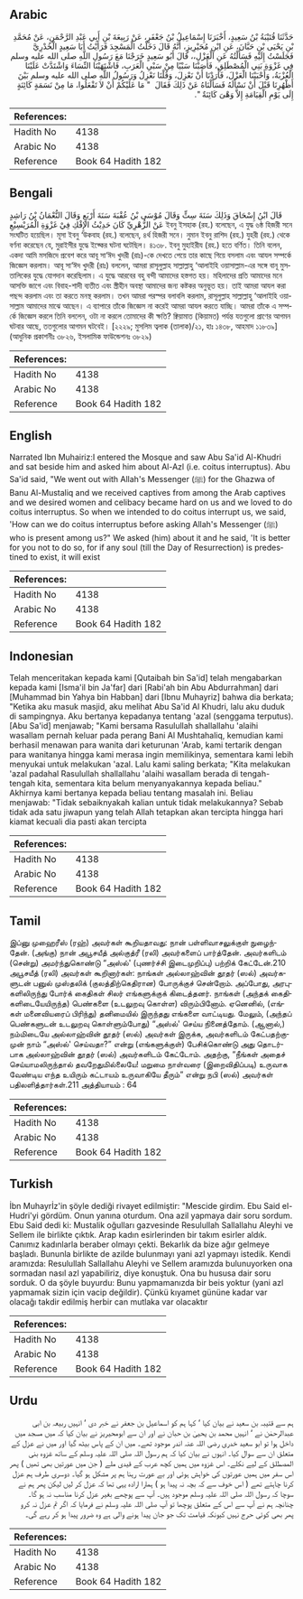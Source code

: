 ## Arabic


<div dir="rtl" lang="ar" style={{fontSize:'larger',backgroundColor:'#f8f9fa',padding:20}}>
حَدَّثَنَا قُتَيْبَةُ بْنُ سَعِيدٍ، أَخْبَرَنَا إِسْمَاعِيلُ بْنُ جَعْفَرٍ، عَنْ رَبِيعَةَ بْنِ أَبِي عَبْدِ الرَّحْمَنِ، عَنْ مُحَمَّدِ بْنِ يَحْيَى بْنِ حَبَّانَ، عَنِ ابْنِ مُحَيْرِيزٍ، أَنَّهُ قَالَ دَخَلْتُ الْمَسْجِدَ فَرَأَيْتُ أَبَا سَعِيدٍ الْخُدْرِيَّ فَجَلَسْتُ إِلَيْهِ فَسَأَلْتُهُ عَنِ الْعَزْلِ،، قَالَ أَبُو سَعِيدٍ خَرَجْنَا مَعَ رَسُولِ اللَّهِ صلى الله عليه وسلم فِي غَزْوَةِ بَنِي الْمُصْطَلِقِ، فَأَصَبْنَا سَبْيًا مِنْ سَبْىِ الْعَرَبِ، فَاشْتَهَيْنَا النِّسَاءَ وَاشْتَدَّتْ عَلَيْنَا الْعُزْبَةُ، وَأَحْبَبْنَا الْعَزْلَ، فَأَرَدْنَا أَنْ نَعْزِلَ، وَقُلْنَا نَعْزِلُ وَرَسُولُ اللَّهِ صلى الله عليه وسلم بَيْنَ أَظْهُرِنَا قَبْلَ أَنْ نَسْأَلَهُ فَسَأَلْنَاهُ عَنْ ذَلِكَ فَقَالَ ‏ "‏ مَا عَلَيْكُمْ أَنْ لاَ تَفْعَلُوا، مَا مِنْ نَسَمَةٍ كَائِنَةٍ إِلَى يَوْمِ الْقِيَامَةِ إِلاَّ وَهْىَ كَائِنَةٌ ‏"‏‏.‏
</div>
<div style={{backgroundColor:'#f8f9fa',padding:20, marginBottom: 10}}><table> <thead> <tr> <th>References:</th> <th></th> </tr> </thead> <tbody><tr><td>Hadith No</td><td>4138</td></tr><tr><td>Arabic No</td><td>4138</td></tr><tr><td>Reference</td><td>Book 64 Hadith 182</td></tr></tbody></table></div>

## Bengali


<div dir="ltr" lang="bn" style={{fontSize:'larger',backgroundColor:'#f8f9fa',padding:20}}>
قَالَ ابْنُ إِسْحَاقَ وَذَلِكَ سَنَةَ سِتٍّ وَقَالَ مُوْسَى بْنُ عُقْبَةَ سَنَةَ أَرْبَعٍ وَقَالَ النُّعْمَانُ بْنُ رَاشِدٍ عَنْ الزُّهْرِيِّ كَانَ حَدِيْثُ الإِفْكِ فِيْ غَزْوَةِ الْمُرَيْسِيْعِ ইবনু ইসহাক (রহ.) বলেছেন, এ যুদ্ধ ৬ষ্ঠ হিজরী সনে সংঘটিত হয়েছিল। মূসা ইবনু ‘উকবাহ (রহ.) বলেছেন, ৪র্থ হিজরী সনে। নুমান ইবনু রাশিদ (রহ.) যুহরী (রহ.) থেকে বর্ণনা করেছেন যে, মুরাইসীর যুদ্ধে ইফ্কের ঘটনা ঘটেছিল। ৪১৩৮. ইবনু মুহাইরীয (রহ.) হতে বর্ণিত। তিনি বলেন, একদা আমি মসজিদে প্রবেশ করে আবূ সা‘ঈদ খুদরী (রাঃ)-কে দেখতে পেয়ে তার কাছে গিয়ে বসলাম এবং আযল সম্পর্কে জিজ্ঞেস করলাম। আবূ সা‘ঈদ খুদরী (রাঃ) বললেন, আমরা রাসূলুল্লাহ সাল্লাল্লাহু ‘আলাইহি ওয়াসাল্লাম-এর সঙ্গে বানূ মুসতালিকের যুদ্ধে যোগদান করেছিলাম। এ যুদ্ধে আরবের বহু বন্দী আমাদের হস্তগত হয়। মহিলাদের প্রতি আমাদের মনে আসক্তি জাগে এবং বিবাহ-শাদী ব্যতীত এবং স্ত্রীহীন অবস্থা আমাদের জন্য কষ্টকর অনুভূত হয়। তাই আমরা আযল করা পছন্দ করলাম এবং তা করতে মনস্থ করলাম। তখন আমরা পরস্পর বলাবলি করলাম, রাসূলুল্লাহ সাল্লাল্লাহু ‘আলাইহি ওয়াসাল্লাম আমাদের মাঝে আছেন। এ ব্যাপারে তাঁকে জিজ্ঞেস না করেই আমরা আযল করতে যাচ্ছি। আমরা তাঁকে এ সম্পর্কে জিজ্ঞেস করলে তিনি বললেন, ওটা না করলে তোমাদের কী ক্ষতি? ক্বিয়ামাত (কিয়ামত) পর্যন্ত যতগুলো প্রাণের আগমন ঘটবার আছে, ততগুলোর আগমন ঘটবেই। [২২২৯; মুসলিম ত্বলাক (তালাক)/২১, হাঃ ১৪৩৮, আহমাদ ১১৮৩৯] (আধুনিক প্রকাশনীঃ ৩৮২৬, ইসলামিক ফাউন্ডেশনঃ ৩৮২৯)
</div>
<div style={{backgroundColor:'#f8f9fa',padding:20, marginBottom: 10}}><table> <thead> <tr> <th>References:</th> <th></th> </tr> </thead> <tbody><tr><td>Hadith No</td><td>4138</td></tr><tr><td>Arabic No</td><td>4138</td></tr><tr><td>Reference</td><td>Book 64 Hadith 182</td></tr></tbody></table></div>

## English


<div dir="ltr" lang="en" style={{fontSize:'larger',backgroundColor:'#f8f9fa',padding:20}}>
Narrated Ibn Muhairiz:I entered the Mosque and saw Abu Sa'id Al-Khudri and sat beside him and asked him about Al-Azl (i.e. coitus interruptus). Abu Sa'id said, "We went out with Allah's Messenger (ﷺ) for the Ghazwa of Banu Al-Mustaliq and we received captives from among the Arab captives and we desired women and celibacy became hard on us and we loved to do coitus interruptus. So when we intended to do coitus interrupt us, we said, 'How can we do coitus interruptus before asking Allah's Messenger (ﷺ) who is present among us?" We asked (him) about it and he said, 'It is better for you not to do so, for if any soul (till the Day of Resurrection) is predestined to exist, it will exist
</div>
<div style={{backgroundColor:'#f8f9fa',padding:20, marginBottom: 10}}><table> <thead> <tr> <th>References:</th> <th></th> </tr> </thead> <tbody><tr><td>Hadith No</td><td>4138</td></tr><tr><td>Arabic No</td><td>4138</td></tr><tr><td>Reference</td><td>Book 64 Hadith 182</td></tr></tbody></table></div>

## Indonesian


<div dir="ltr" lang="id" style={{fontSize:'larger',backgroundColor:'#f8f9fa',padding:20}}>
Telah menceritakan kepada kami [Qutaibah bin Sa'id] telah mengabarkan kepada kami [Isma'il bin Ja'far] dari [Rabi'ah bin Abu Abdurrahman] dari [Muhammad bin Yahya bin Habban] dari [Ibnu Muhayriz] bahwa dia berkata; "Ketika aku masuk masjid, aku melihat Abu Sa'id Al Khudri, lalu aku duduk di sampingnya. Aku bertanya kepadanya tentang 'azal (senggama terputus). [Abu Sa'id] menjawab; "Kami bersama Rasulullah shallallahu 'alaihi wasallam pernah keluar pada perang Bani Al Mushtahaliq, kemudian kami berhasil menawan para wanita dari keturunan 'Arab, kami tertarik dengan para wanitanya hingga kami merasa ingin memilikinya, sementara kami lebih menyukai untuk melakukan 'azal. Lalu kami saling berkata; "Kita melakukan 'azal padahal Rasulullah shallallahu 'alaihi wasallam berada di tengah-tengah kita, sementara kita belum menyanyakannya kepada beliau." Akhirnya kami bertanya kepada beliau tentang masalah ini. Beliau menjawab: "Tidak sebaiknyakah kalian untuk tidak melakukannya? Sebab tidak ada satu jiwapun yang telah Allah tetapkan akan tercipta hingga hari kiamat kecuali dia pasti akan tercipta
</div>
<div style={{backgroundColor:'#f8f9fa',padding:20, marginBottom: 10}}><table> <thead> <tr> <th>References:</th> <th></th> </tr> </thead> <tbody><tr><td>Hadith No</td><td>4138</td></tr><tr><td>Arabic No</td><td>4138</td></tr><tr><td>Reference</td><td>Book 64 Hadith 182</td></tr></tbody></table></div>

## Tamil


<div dir="ltr" lang="ta" style={{fontSize:'larger',backgroundColor:'#f8f9fa',padding:20}}>
இப்னு முஹைரீஸ் (ரஹ்) அவர்கள் கூறியதாவது: நான் பள்ளிவாசலுக்குள் நுழைந்தேன். (அங்கு) நான் அபூசயீத் அல்குத்ரீ (ரலி) அவர்களைப் பார்த்தேன். அவர்களிடம் (சென்று) அமர்ந்துகொண்டு “அஸ்ல்' (புணர்ச்சி இடைமுறிப்பு) பற்றிக் கேட்டேன்.210 அபூசயீத் (ரலி) அவர்கள் கூறினார்கள்: நாங்கள் அல்லாஹ்வின் தூதர் (ஸல்) அவர்களுடன் பனுல் முஸ்தலிக் (குலத்திற்கெதிரான) போருக்குச் சென்றோம். அப்போது, அரபுகளிலிருந்து போர்க் கைதிகள் சிலர் எங்களுக்குக் கிடைத்தனர். நாங்கள் (அந்தக் கைதிகளிடையேயிருந்த) பெண்களை (உடலுறவு கொள்ள) விரும்பினோம். ஏனெனில், (எங்கள் மனைவியரைப் பிரிந்து) தனிமையில் இருந்தது எங்களை வாட்டியது. மேலும், (அந்தப் பெண்களுடன் உடலுறவு கொள்ளும்போது) “அஸ்ல்' செய்ய நினைத்தோம். (ஆனால்,) நம்மிடையே அல்லாஹ்வின் தூதர் (ஸல்) அவர்கள் இருக்க, அவர்களிடம் கேட்பதற்குமுன் நாம் “அஸ்ல்' செய்வதா?” என்று (எங்களுக்குள்) பேசிக்கொண்டு அது தொடர்பாக அல்லாஹ்வின் தூதர் (ஸல்) அவர்களிடம் கேட்டோம். அதற்கு, “நீங்கள் அதைச் செய்யாமலிருந்தால் தவறேதுமில்லையே! மறுமை நாள்வரை (இறைவிதிப்படி) உருவாக வேண்டிய எந்த உயிரும் கட்டாயம் உருவாகியே தீரும்” என்று நபி (ஸல்) அவர்கள் பதிலளித்தார்கள்.211 அத்தியாயம் : 64
</div>
<div style={{backgroundColor:'#f8f9fa',padding:20, marginBottom: 10}}><table> <thead> <tr> <th>References:</th> <th></th> </tr> </thead> <tbody><tr><td>Hadith No</td><td>4138</td></tr><tr><td>Arabic No</td><td>4138</td></tr><tr><td>Reference</td><td>Book 64 Hadith 182</td></tr></tbody></table></div>

## Turkish


<div dir="ltr" lang="tr" style={{fontSize:'larger',backgroundColor:'#f8f9fa',padding:20}}>
İbn Muhayrİz'in şöyle dediği rivayet edilmiştir: "Mescide girdim. Ebu Said el-Hudri'yi gördüm. Onun yanına oturdum. Ona azil yapmaya dair soru sordum. Ebu Said dedi ki: Mustalik oğulları gazvesinde Resulullah Sallallahu Aleyhi ve Sellem ile birlikte çıktık. Arap kadın esirlerinden bir takım esirler aldık. Canımız kadınlarla beraber olmayı çekti. Bekarlık da bize ağır gelmeye başladı. Bununla birlikte de azilde bulunmayı yani azl yapmayı istedik. Kendi aramızda: Resulullah Sallallahu Aleyhi ve Sellem aramızda bulunuyorken ona sormadan nasıl azl yapabiliriz, diye konuştuk. Ona bu hususa dair soru sorduk. O da şöyle buyurdu: Bunu yapmamanızda bir beis yoktur (yani azl yapmamak sizin için vacip değildir). Çünkü kıyamet gününe kadar var olacağı takdir edilmiş herbir can mutlaka var olacaktır
</div>
<div style={{backgroundColor:'#f8f9fa',padding:20, marginBottom: 10}}><table> <thead> <tr> <th>References:</th> <th></th> </tr> </thead> <tbody><tr><td>Hadith No</td><td>4138</td></tr><tr><td>Arabic No</td><td>4138</td></tr><tr><td>Reference</td><td>Book 64 Hadith 182</td></tr></tbody></table></div>

## Urdu


<div dir="rtl" lang="ur" style={{fontSize:'larger',backgroundColor:'#f8f9fa',padding:20}}>
ہم سے قتیبہ بن سعید نے بیان کیا ‘ کہا ہم کو اسماعیل بن جعفر نے خبر دی ‘ انہیں ربیعہ بن ابی عبدالرحمٰن نے ‘ انہیں محمد بن یحییٰ بن حبان نے اور ان سے ابومحیریز نے بیان کیا کہ میں مسجد میں داخل ہوا تو ابو سعید خدری رضی اللہ عنہ اندر موجود تھے۔ میں ان کے پاس بیٹھ گیا اور میں نے عزل کے متعلق ان سے سوال کیا۔ انہوں نے بیان کیا کہ ہم رسول اللہ صلی اللہ علیہ وسلم کے ساتھ غزوہ بنی المصطلق کے لیے نکلے۔ اس غزوہ میں ہمیں کچھ عرب کے قیدی ملے ( جن میں عورتیں بھی تھیں ) پھر اس سفر میں ہمیں عورتوں کی خواہش ہوئی اور بے عورت رہنا ہم پر مشکل ہو گیا۔ دوسری طرف ہم عزل کرنا چاہتے تھے ( اس خوف سے کہ بچہ نہ پیدا ہو ) ہمارا ارادہ یہی تھا کہ عزل کر لیں لیکن پھر ہم نے سوچا کہ رسول اللہ صلی اللہ علیہ وسلم موجود ہیں۔ آپ سے پوچھے بغیر عزل کرنا مناسب نہ ہو گا۔ چنانچہ ہم نے آپ سے اس کے متعلق پوچھا تو آپ صلی اللہ علیہ وسلم نے فرمایا کہ اگر تم عزل نہ کرو پھر بھی کوئی حرج نہیں کیونکہ قیامت تک جو جان پیدا ہونے والی ہے وہ ضرور پیدا ہو کر رہے گی۔
</div>
<div style={{backgroundColor:'#f8f9fa',padding:20, marginBottom: 10}}><table> <thead> <tr> <th>References:</th> <th></th> </tr> </thead> <tbody><tr><td>Hadith No</td><td>4138</td></tr><tr><td>Arabic No</td><td>4138</td></tr><tr><td>Reference</td><td>Book 64 Hadith 182</td></tr></tbody></table></div>